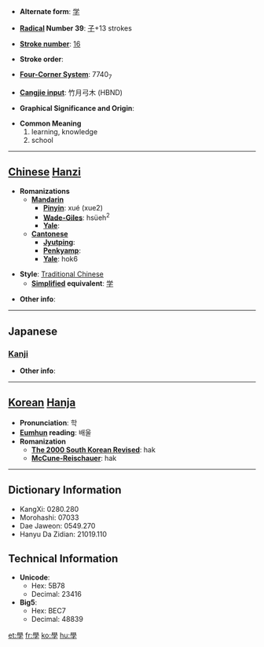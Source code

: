 * '''Alternate form''': [[学]]

* '''[[Wiktionary:Chinese radical index| Radical]] Number 39''': [[Wiktionary:Chinese radical index 子|子]]+13 strokes

* '''[[Wiktionary:Chinese total strokes index|Stroke number]]''': [[Wiktionary:Chinese total strokes index 16|16]]

* '''Stroke order''': 

* '''[[Wiktionary:Chinese four corner index|Four-Corner System]]''': 7740<sub>7</sub>

* '''[[Wiktionary:Chinese Cangjie index|Cangjie input]]''': 竹月弓木 (HBND)

* '''Graphical Significance and Origin''': 

* '''Common Meaning'''
*#learning, knowledge
*# school


----

== [[Chinese]] [[Hanzi]] ==

* '''Romanizations'''
** '''[[Mandarin]]'''
*** '''[[Pinyin]]''': xué (xue2)
*** '''[[Wade-Giles]]''': hsüeh<sup>2</sup>
*** '''[[Yale]]''': 
** '''[[Cantonese]]'''
*** '''[[Jyutping]]''':
*** '''[[Penkyamp]]''': 
*** '''[[Yale]]''': hok6

* '''Style''': [[Traditional Chinese]] 
** '''[[Simplified Chinese|Simplified]] equivalent''': [[学]]

* '''Other info''': 

----

==Japanese==
===[[Kanji]]===
{{kanji|on readings=[[がく]] (gaku)
|kun readings=[[まなぶ]] (manabu)
}}

* '''Other info''':  

----

== [[Korean]] [[Hanja]] ==

* '''Pronunciation''': 학
* '''[[Eumhun]] reading''': 배울
* '''Romanization'''
** '''[[The 2000 South Korean Revised Romanization|The 2000 South Korean Revised]]''': hak
** '''[[McCune-Reischauer]]''': hak

----

== Dictionary Information ==

* KangXi: 0280.280
* Morohashi: 07033
* Dae Jaweon: 0549.270
* Hanyu Da Zidian: 21019.110

== Technical Information ==

* '''Unicode''':
** Hex: 5B78
** Decimal: 23416
* '''Big5''':
** Hex: BEC7
** Decimal: 48839

[[et:學]]
[[fr:學]]
[[ko:學]]
[[hu:學]]